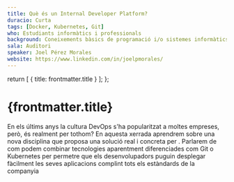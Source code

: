 ```yaml
---
title: Què és un Internal Developer Platform?
duracio: Curta
tags: [Docker, Kubernetes, Git]
who: Estudiants informàtics i professionals
background: Coneixements bàsics de programació i/o sistemes informàtics
sala: Auditori
speaker: Joel Pérez Morales
website: https://www.linkedin.com/in/joelpmorales/
---
```



  return [
    { title: frontmatter.title }
  ];
};

<Tags tags={frontmatter.tags} sala={frontmatter.sala} />

# {frontmatter.title}

En els últims anys la cultura DevOps s'ha popularitzat a moltes empreses, però, és realment per tothom? En aquesta xerrada aprendrem sobre una nova disciplina que proposa una solució real i concreta per . Parlarem de com podem combinar tecnologies aparentment diferenciades com Git o Kubernetes per permetre que els desenvolupadors puguin desplegar fàcilment les seves aplicacions complint tots els estàndards de la companyia


<Speaker name={frontmatter.speaker} website={frontmatter.website} />